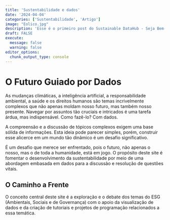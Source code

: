 ```yaml
---
title: 'Sustentabilidade e dados'
date: '2024-04-04'
categories: ['Sustentabilidade', 'Artigo']
image: "Eolico.jpg"
description: 'Esse é o primeiro post do Sustainable DataHub - Seja Bem-vindo !'
draft: FALSE
execute: 
  message: false
  warning: false
editor_options: 
  chunk_output_type: console
---
```


# **O Futuro Guiado por Dados**

As mudanças climáticas, a inteligência artificial, a responsabilidade ambiental, a saúde e os direitos humanos são temas incrivelmente complexos que não apenas moldam nosso futuro, mas também nosso presente. Navegar por assuntos tão cruciais e intricados é uma tarefa árdua, mas indispensável. Como fazê-lo? Com dados.

A compreensão e a discussão de tópicos complexos exigem uma base sólida de informações. Esta ideia pode parecer simples, porém, construir esse alicerce em um mundo tão dinâmico é um desafio significativo.

É um desafio que merece ser enfrentado, pois o futuro, não apenas o nosso, mas o de toda a humanidade, está em jogo. O propósito deste site é fomentar o desenvolvimento da sustentabilidade por meio de uma abordagem embasada em dados para a discussão e resolução de questões vitais.

## **O Caminho a Frente**

O conceito central deste site é a exploração e o debate dos temas do ESG (Ambientais, Sociais e de Governança) com o apoio da visualização de dados e da criação de tutoriais e projetos de programação relacionados a essa temática.
